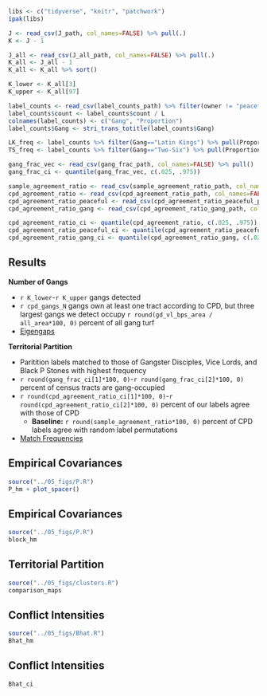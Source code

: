 ```r

libs <- c("tidyverse", "knitr", "patchwork")
ipak(libs)

J <- read_csv(J_path, col_names=FALSE) %>% pull(.)
K <- J - 1

J_all <- read_csv(J_all_path, col_names=FALSE) %>% pull(.)
K_all <- J_all - 1
K_all <- K_all %>% sort()

K_lower <- K_all[3]
K_upper <- K_all[97]

label_counts <- read_csv(label_counts_path) %>% filter(owner != "peaceful") %>% arrange(desc(count))
label_counts$count <- label_counts$count / L
colnames(label_counts) <- c("Gang", "Proportion")
label_counts$Gang <- stri_trans_totitle(label_counts$Gang)

LK_freq <- label_counts %>% filter(Gang=="Latin Kings") %>% pull(Proportion)
TS_freq <- label_counts %>% filter(Gang=="Two-Six") %>% pull(Proportion)

gang_frac_vec <- read_csv(gang_frac_path, col_names=FALSE) %>% pull()
gang_frac_ci <- quantile(gang_frac_vec, c(.025, .975))

sample_agreement_ratio <- read_csv(sample_agreement_ratio_path, col_names=FALSE) %>% pull()
cpd_agreement_ratio <- read_csv(cpd_agreement_ratio_path, col_names=FALSE) %>% pull()
cpd_agreement_ratio_peaceful <- read_csv(cpd_agreement_ratio_peaceful_path, col_names=FALSE) %>% pull()
cpd_agreement_ratio_gang <- read_csv(cpd_agreement_ratio_gang_path, col_names=FALSE) %>% pull()

cpd_agreement_ratio_ci <- quantile(cpd_agreement_ratio, c(.025, .975))
cpd_agreement_ratio_peaceful_ci <- quantile(cpd_agreement_ratio_peaceful, c(.025, .975))
cpd_agreement_ratio_gang_ci <- quantile(cpd_agreement_ratio_gang, c(.025, .975))

```

## Results {id="results"}

<div class="fragment">

**Number of Gangs**

- `r K_lower`-`r K_upper` gangs detected
- `r cpd_gangs_N` gangs own at least one tract according to CPD, but three largest gangs we detect occupy `r round(gd_vl_bps_area / all_area*100, 0)` percent of all gang turf
- <a href="#/eigengaps">Eigengaps</a>

</div>
<div class="fragment">

**Territorial Partition**

- Paritition labels matched to those of Gangster Disciples, Vice Lords, and Black P Stones with highest frequency
- `r round(gang_frac_ci[1]*100, 0)`-`r round(gang_frac_ci[2]*100, 0)` percent of census tracts are gang-occupied
- `r round(cpd_agreement_ratio_ci[1]*100, 0)`-`r round(cpd_agreement_ratio_ci[2]*100, 0)` percent of our labels agree with those of CPD
	+ **Baseline:** `r round(sample_agreement_ratio*100, 0)` percent of CPD labels agree with random label permutations
- <a href="#/cpd_match_table">Match Frequencies</a>

</div>

## Empirical Covariances

```r

source("../05_figs/P.R")
P_hm + plot_spacer()

```

## Empirical Covariances

```r

source("../05_figs/P.R")
block_hm

```

## Territorial Partition

```r

source("../05_figs/clusters.R")
comparison_maps

```

## Conflict Intensities

```r

source("../05_figs/Bhat.R")
Bhat_hm

```

## Conflict Intensities

```r

Bhat_ci

```

